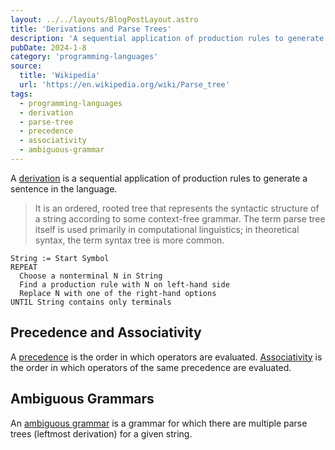 ```yaml
---
layout: ../../layouts/BlogPostLayout.astro
title: 'Derivations and Parse Trees'
description: 'A sequential application of production rules to generate a sentence in the language.'
pubDate: 2024-1-8
category: 'programming-languages'
source:
  title: 'Wikipedia'
  url: 'https://en.wikipedia.org/wiki/Parse_tree'
tags:
  - programming-languages
  - derivation
  - parse-tree
  - precedence
  - associativity
  - ambiguous-grammar
---
```


A <a href="https://en.wikipedia.org/wiki/Parse_tree" target="_blank">derivation</a> is a sequential application of production rules to generate a sentence in the language.

> It is an ordered, rooted tree that represents the syntactic structure of a string according to some context-free grammar. The term parse tree itself is used primarily in computational linguistics; in theoretical syntax, the term syntax tree is more common.

```
String := Start Symbol
REPEAT
  Choose a nonterminal N in String
  Find a production rule with N on left-hand side
  Replace N with one of the right-hand options
UNTIL String contains only terminals
```

## Precedence and Associativity

A <a href="https://en.wikipedia.org/wiki/Order_of_operations" target="_blank">precedence</a> is the order in which operators are evaluated.
<a href="https://en.wikipedia.org/wiki/Order_of_operations#Associativity" target="_blank">Associativity</a> is the order in which operators of the same precedence are evaluated.

## Ambiguous Grammars

An <a href="https://en.wikipedia.org/wiki/Ambiguous_grammar" target="_blank">ambiguous grammar</a> is a grammar for which there are multiple parse trees (leftmost derivation) for a given string.
